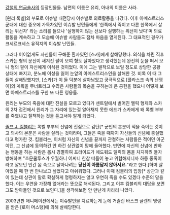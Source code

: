 [[강철의 연금술사]]의 등장인물들. 남편의 이름은 유리, 아내의 이름은 사라.

[윈리 록벨]의 부모로 이슈발 내전당시 이슈발로 의료활동을 나갔다. 이후 아메스트리스 군대에 대한 증오에 가득차있던 이슈발 난민들에게 '한쪽에서 죽이고 다른 한쪽에서 살리는 위선자' 라는 소리를 들으나 '실행하지 않는 선보다 실행하는 위선이 낫다'며 의료활동을 계속하고 그 모습에 이슈발 사람들도 점차 마음을 열게된다. 그 대표적인 경우가 크세르크세스 유적지의 이슈발 난민들.

그러나 어이없게도 자신들이 구해준 환자였던 [스카]에게 살해당했다. 의식을 차린 직후 스카는 형의 문신이 새겨진 팔이 보여 형도 살아있다고 생각했는데 완전히 눈을 떠서 보니 형의 팔이 자신에게 이식된 것이었다. 이에 그는 발작으로 보일 정도로 상당한 공황 상태에 빠지고, 분노에 이성을 잃어 눈앞의 아메스트리스인을 살해한 것. 비록 이 때 그들이 살해당했지만, [스카]가 이 들 덕분에 살아남았고 궁극적으로 [플라스크 속의 난쟁이]의 계획을 무너트리고 수많은 사람들의 목숨을 구하는데 큰 공헌을 했으니 어떻게 보면 아메스트리스를 구한 또 다른 영웅들.

윈리는 부모의 죽음에 대한 진실을 모르고 있다가 센트럴에서 벌어진 엘릭 형제와 스카의 2차 접전에서 윈리가 그 자리에 있는걸 알아채지 못한 에드가 스카에게 왜 록벨 부부를 죽였냐고 질책하는 것을 듣고서야 알게 되었다.

[[졸프 J. 킴블리]]는 록벨 부부의 신념에 진심으로 감탄[* 군인의 본분이 적을 죽이는 것이고 의사의 본분은 사람을 살리는 것이라며, 그들은 죽을 때까지 자신들의 신념에 충실했다고 평가한 것. 킴블리는, 이처럼 자신의 신념을 끝까지 관철하는 사람들은 적이던 아군이던, 그 신념에 동의하건 안 하건 상관없이 맘에 들어했다. 반면에 자신의 신념에 반하는 행동을 하는 사람은 몹시 경멸하여 프라이드가 에드워드 엘릭의 몸을 차지하려 들자 방해하며 "호문쿨루스가 우월하니 어쩌니 한참 떠들어 놓고 위험해지니까 하등 종족이라고 깔보던 인간 몸 속으로 달아나려는 '''당신이 아름답지 않아서요.'''"라고 한다.]하며 살아있을 때 한 번 만나보고 싶었다고 아쉬워했다. 그러나 이때 킴블리의 입장[* 상관과 같이 있는데 상관이 말로 확실하게 명령하지는 않고 우연히 죽을 수도 있겠다 수준의 말을 했다. 이는 우연을 가장해 없애라는 뜻으로 해석된다. 그리고 이후 킴블리의 대답을 보면 그도 받아들인 것으로 보인다.]을 생각해보면 안 만난게 차라리 나았다. 

2003년판 애니메이션에서는 이슈발인을 치료하는게 눈에 거슬린 바스크 글렌의 명령을 받은 [로이 머스탱]에 의해 살해당한다. 

